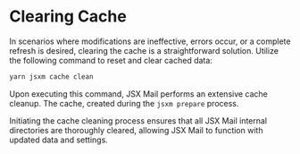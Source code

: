 # Clearing Cache

In scenarios where modifications are ineffective, errors occur, or a complete refresh is desired, clearing the cache is a straightforward solution. Utilize the following command to reset and clear cached data:

```sh
yarn jsxm cache clean
```

Upon executing this command, JSX Mail performs an extensive cache cleanup. The cache, created during the `jsxm prepare` process.

Initiating the cache cleaning process ensures that all JSX Mail internal directories are thoroughly cleared, allowing JSX Mail to function with updated data and settings.